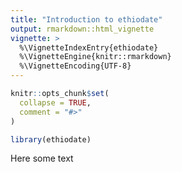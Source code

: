 ```yaml
---
title: "Introduction to ethiodate"
output: rmarkdown::html_vignette
vignette: >
  %\VignetteIndexEntry{ethiodate}
  %\VignetteEngine{knitr::rmarkdown}
  %\VignetteEncoding{UTF-8}
---
```


```r
knitr::opts_chunk$set(
  collapse = TRUE,
  comment = "#>"
)
```

```r
library(ethiodate)
```
 
 Here some text
